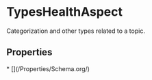 # TypesHealthAspect

Categorization and other types related to a topic.

## Properties

<Grid>
* [](/Properties/Schema.org/)

</Grid>

